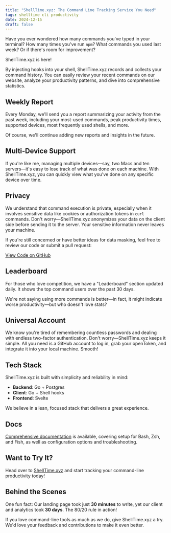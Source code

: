 ```yaml
---
title: "ShellTime.xyz: The Command Line Tracking Service You Need"
tags: shelltime cli productivity
date: 2024-12-15
draft: false
---
```


Have you ever wondered how many commands you've typed in your terminal? How many times you've run `npm`? What commands you used last week? Or if there's room for improvement?

ShellTime.xyz is here!

By injecting hooks into your shell, ShellTime.xyz records and collects your command history. You can easily review your recent commands on our website, analyze your productivity patterns, and dive into comprehensive statistics.

## Weekly Report

Every Monday, we'll send you a report summarizing your activity from the past week, including your most-used commands, peak productivity times, supported devices, most frequently used shells, and more.

Of course, we'll continue adding new reports and insights in the future.

## Multi-Device Support

If you're like me, managing multiple devices—say, two Macs and ten servers—it's easy to lose track of what was done on each machine. With ShellTime.xyz, you can quickly view what you've done on any specific device over time.

## Privacy

We understand that command execution is private, especially when it involves sensitive data like cookies or authorization tokens in `curl` commands. Don't worry—ShellTime.xyz anonymizes your data on the client side before sending it to the server. Your sensitive information never leaves your machine.

If you're still concerned or have better ideas for data masking, feel free to review our code or submit a pull request:

[View Code on GitHub](https://github.com/malamtime/cli/blob/188619d610a1d29939f42d88700ef9a170f159a3/model/string.go#L9)

## Leaderboard

For those who love competition, we have a "Leaderboard" section updated daily. It shows the top command users over the past 30 days.

We're not saying using more commands is better—in fact, it might indicate worse productivity—but who doesn't love stats?

## Universal Account

We know you're tired of remembering countless passwords and dealing with endless two-factor authentication. Don't worry—ShellTime.xyz keeps it simple. All you need is a GitHub account to log in, grab your openToken, and integrate it into your local machine. Smooth!

## Tech Stack

ShellTime.xyz is built with simplicity and reliability in mind:
- **Backend**: Go + Postgres  
- **Client**: Go + Shell hooks  
- **Frontend**: Svelte

We believe in a lean, focused stack that delivers a great experience.

## Docs

[Comprehensive documentation](https://shelltime.xyz/docs) is available, covering setup for Bash, Zsh, and Fish, as well as configuration options and troubleshooting.

## Want to Try It?

Head over to [ShellTime.xyz](https://shelltime.xyz) and start tracking your command-line productivity today!

## Behind the Scenes

One fun fact: Our landing page took just **30 minutes** to write, yet our client and analytics took **30 days**. The 80/20 rule in action!

If you love command-line tools as much as we do, give ShellTime.xyz a try. We'd love your feedback and contributions to make it even better.